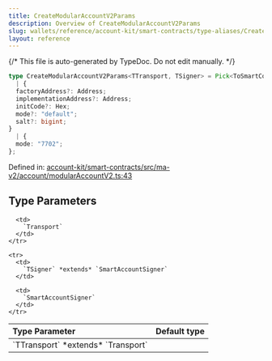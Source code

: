 ```yaml
---
title: CreateModularAccountV2Params
description: Overview of CreateModularAccountV2Params
slug: wallets/reference/account-kit/smart-contracts/type-aliases/CreateModularAccountV2Params
layout: reference
---
```


{/* This file is auto-generated by TypeDoc. Do not edit manually. */}

```ts
type CreateModularAccountV2Params<TTransport, TSigner> = Pick<ToSmartContractAccountParams<"ModularAccountV2", TTransport, Chain, "0.7.0">, "transport" | "chain" | "accountAddress"> & object &
  | {
  factoryAddress?: Address;
  implementationAddress?: Address;
  initCode?: Hex;
  mode?: "default";
  salt?: bigint;
}
  | {
  mode: "7702";
};
```

Defined in: [account-kit/smart-contracts/src/ma-v2/account/modularAccountV2.ts:43](https://github.com/alchemyplatform/aa-sdk/blob/0cc60e9f694c242d91befdaa2f26cdec3ee389c5/account-kit/smart-contracts/src/ma-v2/account/modularAccountV2.ts#L43)

## Type Parameters

<table>
  <thead>
    <tr>
      <th align="left">Type Parameter</th>
      <th align="left">Default type</th>
    </tr>
  </thead>

  <tbody>
    <tr>
      <td>
        `TTransport` *extends* `Transport`
      </td>

      <td>
        `Transport`
      </td>
    </tr>

    <tr>
      <td>
        `TSigner` *extends* `SmartAccountSigner`
      </td>

      <td>
        `SmartAccountSigner`
      </td>
    </tr>

  </tbody>
</table>
